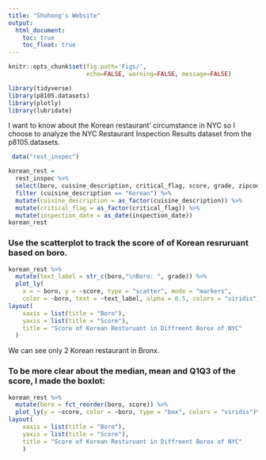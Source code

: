```yaml
---
title: "Shuhong's Website"
output: 
  html_document:
    toc: true
    toc_float: true
---
```


```r
knitr::opts_chunk$set(fig.path='Figs/',
                      echo=FALSE, warning=FALSE, message=FALSE)
```


```r
library(tidyverse)
library(p8105.datasets)
library(plotly)
library(lubridate)
```

I want to know about the Korean restaurant' circumstance in NYC so I choose to analyze the NYC Restaurant Inspection Results dataset from the p8105.datasets.  

```r
 data("rest_inspec") 
```

```r
korean_rest = 
  rest_inspec %>%
  select(boro, cuisine_description, critical_flag, score, grade, zipcode, inspection_date) %>%
  filter (cuisine_description == "Korean") %>%
  mutate(cuisine_description = as_factor(cuisine_description)) %>%
  mutate(critical_flag = as_factor(critical_flag)) %>%
  mutate(inspection_date = as_date(inspection_date))
korean_rest
```

### Use the scatterplot to track the score of of Korean resruruant based on boro.

```r
korean_rest %>%
  mutate(text_label = str_c(boro,"\nBoro: ", grade)) %>% 
  plot_ly(
    x = ~ boro, y = ~score, type = "scatter", mode = "markers",
    color = ~boro, text = ~text_label, alpha = 0.5, colors = "viridis")%>% 
layout(
    xaxis = list(title = "Boro"),
    yaxis = list(title = "Score"),
    title = "Score of Korean Resturuant in Diffreent Borox of NYC"
  )
```

We can see only 2 Korean restaurant in Bronx.

### To be more clear about the median, mean and Q1Q3 of the score, I made the boxlot:

```r
korean_rest %>% 
  mutate(boro = fct_reorder(boro, score)) %>% 
  plot_ly(y = ~score, color = ~boro, type = "box", colors = "viridis")%>% 
layout(
    xaxis = list(title = "Boro"),
    yaxis = list(title = "Score"),
    title = "Score of Korean Resturuant in Diffreent Borox of NYC"
    )
```



